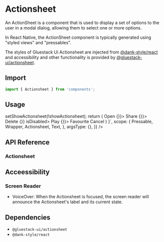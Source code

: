 
<Meta title="components/Actionsheet" />



# Actionsheet

An ActionSheet is a component that is used to display a set of options to the user in a modal dialog, allowing them to select one or more options.

In React Native, the ActionSheet component is typically generated using "styled views" and "pressables".

The styles of Gluestack Ui Actionsheet are injected from [@dank-style/react]('https://www.npmjs.com/package/@dank-style/react') and accessibility and other functionality is provided by [@gluestack-ui/actionsheet]('https://www.npmjs.com/package/@gluestack-ui/actionsheet').

## Import

```jsx
import { Actionsheet } from 'components';
```

## Usage

<AppProvider>
  <CodePreview
    showComponentRenderer={true}
    showArgsController={false}
    metaData={{
      code: ` 
      function App () {
        const [showActionsheet, setShowActionsheet] = React.useState(false);
        const handleClose = () => setShowActionsheet(!showActionsheet);
        return (
          <Wrapper>
                <Pressable onPress={handleClose}>
                  <Text>Open</Text>
                </Pressable>
              <Actionsheet isOpen={showActionsheet} onClose={handleClose}>
                <Actionsheet.Backdrop />
                <Actionsheet.Content>
                  <Actionsheet.DragIndicatorWrapper>
                    <Actionsheet.DragIndicator />
                  </Actionsheet.DragIndicatorWrapper>
                  <Actionsheet.Item onPress={() => {}}>
                    <Actionsheet.ItemText>Share</Actionsheet.ItemText>
                  </Actionsheet.Item>
                  <Actionsheet.Item onPress={() => {}}>
                    <Actionsheet.ItemText>Delete</Actionsheet.ItemText>
                  </Actionsheet.Item>
                  <Actionsheet.Item onPress={() => {}} isDisabled>
                    <Actionsheet.ItemText>Play</Actionsheet.ItemText>
                  </Actionsheet.Item>
                  <Actionsheet.Item onPress={() => {}}>
                    <Actionsheet.ItemText>Favourite</Actionsheet.ItemText>
                  </Actionsheet.Item>
                  <Actionsheet.Item onPress={handleClose}>
                    <Actionsheet.ItemText>Cancel</Actionsheet.ItemText>
                  </Actionsheet.Item>
                </Actionsheet.Content>
              </Actionsheet>
          </Wrapper>
    )
    }`,
      scope: {
        Pressable,
        Wrapper,
        Actionsheet,
        Text,
      },
      argsType: {},
    }}
  />
</AppProvider>

<br />

## API Reference

### Actionsheet

## Acceessibility

### Screen Reader

- VoiceOver: When the Actionsheet is focused, the screen reader will announce the Actionsheet's label and its current state.

## Dependencies

- `@gluestack-ui/actionsheet`
- `@dank-style/react`
